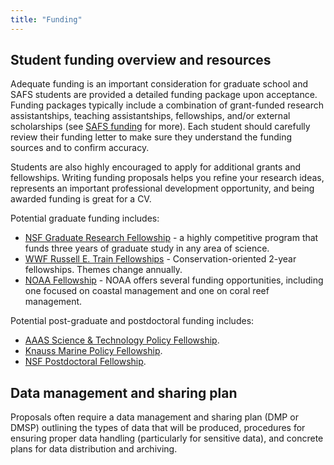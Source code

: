 ```yaml
---
title: "Funding"
---
```


## Student funding overview and resources

Adequate funding is an important consideration for graduate school and SAFS students are provided a detailed funding package upon acceptance. Funding packages typically include a combination of grant-funded research assistantships, teaching assistantships, fellowships, and/or external scholarships (see [SAFS funding](https://fish.uw.edu/students/graduate-program/funding/) for more). Each student should carefully review their funding letter to make sure they understand the funding sources and to confirm accuracy. 

Students are also highly encouraged to apply for additional grants and fellowships. Writing funding proposals helps you refine your research ideas, represents an important professional development opportunity, and being awarded funding is great for a CV. 

Potential graduate funding includes: 

* [NSF Graduate Research Fellowship](https://www.nsfgrfp.org/) - a highly competitive program that funds three years of graduate study in any area of science.  
* [WWF Russell E. Train Fellowships](https://www.worldwildlife.org/projects/russell-e-train-fellowships) - Conservation-oriented 2-year fellowships. Themes change annually.  
* [NOAA Fellowship](https://coast.noaa.gov/fellowship/) - NOAA offers several funding opportunities, including one focused on coastal management and one on coral reef management.  

Potential post-graduate and postdoctoral funding includes: 

* [AAAS Science & Technology Policy Fellowship](https://www.aaas.org/programs/science-technology-policy-fellowships). 
* [Knauss Marine Policy Fellowship](https://seagrant.noaa.gov/communities/students/graduate-fellows/knauss-fellowship-program/). 
* [NSF Postdoctoral Fellowship](https://new.nsf.gov/funding/postdocs). 

## Data management and sharing plan
Proposals often require a data management and sharing plan (DMP or DMSP) outlining the types of data that will be produced, procedures for ensuring proper data handling (particularly for sensitive data), and concrete plans for data distribution and archiving. 
